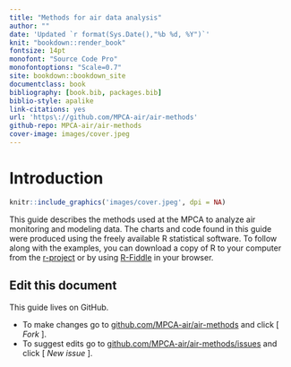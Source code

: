 ```yaml
--- 
title: "Methods for air data analysis"
author: ""
date: 'Updated `r format(Sys.Date(),"%b %d, %Y")`'
knit: "bookdown::render_book"
fontsize: 14pt
monofont: "Source Code Pro"
monofontoptions: "Scale=0.7"
site: bookdown::bookdown_site
documentclass: book
bibliography: [book.bib, packages.bib]
biblio-style: apalike
link-citations: yes
url: 'https\://github.com/MPCA-air/air-methods'
github-repo: MPCA-air/air-methods  
cover-image: images/cover.jpeg 
---
```


# Introduction {-}

```r
knitr::include_graphics('images/cover.jpeg', dpi = NA)
```


This guide describes the methods used at the MPCA to analyze air monitoring and modeling data. The charts and code found in this guide were produced using the freely available R statistical software. To follow along with the examples, you can download a copy of R to your computer from the [r-project](https://cran.r-project.org/) or by using [R-Fiddle](http://www.r-fiddle.org/#/) in your browser. 


## Edit this document {-}
This guide lives on GitHub.  

- To make changes go to [github.com/MPCA-air/air-methods](https://github.com/rstudio/MPCA-air/edit/master/air-methods/index.Rmd) and click [ _Fork_ ].  
-  To suggest edits go to [github.com/MPCA-air/air-methods/issues](https://github.com/MPCA-air/air-methods/issues) and click [ _New issue_ ].


        


